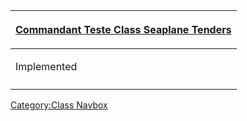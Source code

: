 {| class="mw-collapsible mw-collapsed wikitable" align=center
! [[:Category:Commandant Teste Class|Commandant Teste Class Seaplane Tenders]]
|-
! Implemented
|-
| align=center | {{ShipLink|Commandant Teste}}
|}<noinclude>[[Category:Class Navbox]]</noinclude>
